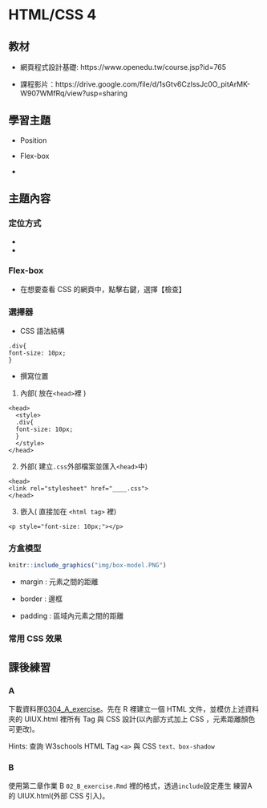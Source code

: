 # HTML/CSS 4 {#htmlcss4}

## 教材

  * 網頁程式設計基礎: https://www.openedu.tw/course.jsp?id=765

  * 課程影片：https://drive.google.com/file/d/1sGtv6CzIssJc0O_pitArMK-W907WMfRq/view?usp=sharing

## 學習主題

  * Position
  
  * Flex-box
  
  * 
  
## 主題內容

### 定位方式

  * 
  
  * 

### Flex-box 

  * 在想要查看 CSS 的網頁中，點擊右鍵，選擇【檢查】

### 選擇器

  * CSS 語法結構 
```
.div{
font-size: 10px; 
}
```
  * 撰寫位置
  1. 內部( 放在`<head>`裡 )
```
<head>
  <style>
  .div{
  font-size: 10px;
  }
  </style>
</head>
```
  2. 外部( 建立`.css`外部檔案並匯入`<head>`中)
```
<head>
<link rel="stylesheet" href="____.css">
</head>
```
  3. 嵌入( 直接加在 `<html tag>` 裡)
```
<p style="font-size: 10px;"></p>
```
### 方盒模型
```r
knitr::include_graphics("img/box-model.PNG")
```

  * margin : 元素之間的距離

  * border : 邊框
  
  * padding : 區域內元素之間的距離
  
### 常用 CSS 效果


## 課後練習

### A

下載資料匣[0304_A_exercise](https://drive.google.com/drive/folders/1UEoMgYYydQcn5-xK2pbjps-aCtJJX_Gu?usp=sharing)。先在 R 裡建立一個 HTML 文件，並模仿上述資料夾的 UIUX.html 裡所有 Tag 與 CSS 設計(以內部方式加上 CSS ，元素距離顏色可更改)。

Hints: 查詢 W3schools HTML Tag `<a>` 與 CSS `text、box-shadow`

### B

使用第二章作業 B `02_B_exercise.Rmd` 裡的格式，透過`include`設定產生 練習A 的 UIUX.html(外部 CSS 引入)。


